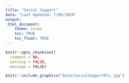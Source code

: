 ```yaml
---
title: "Social Support"
date: "Last Updated: 7/09/2020"
output: 
 html_document:
    theme: cosmo
    toc: TRUE
    toc_float: TRUE
---
```


```r
knitr::opts_chunk$set(
  comment = NA,
  warning = FALSE,
  message = FALSE)
```

```r
knitr::include_graphics("Data/SocialSupportPic.jpg")
```